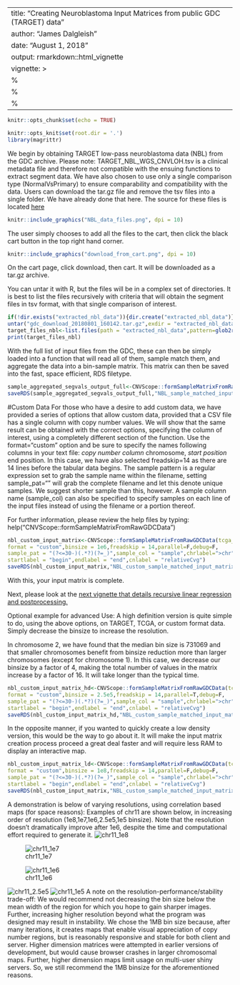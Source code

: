 
<style>
  .main-container {
    max-width: 1200px !important;
  }
</style>
<style type="text/css">
.main-container {
  max-width: 1200px;
  margin-left: auto;
  margin-right: auto;
}
</style>
---
title: "Creating Neuroblastoma Input Matrices from public GDC (TARGET) data"
author: "James Dalgleish"
date: "August 1, 2018"
output: rmarkdown::html_vignette
vignette: >
 %\VignetteEngine{knitr::rmarkdown}
 %\VignetteIndexEntry{Creating the TARGET Input matrix from public data}
 %\VignetteEncoding{UTF-8}
---
```r
knitr::opts_chunk$set(echo = TRUE)

knitr::opts_knit$set(root.dir = '.')
library(magrittr)
```
We begin by obtaining TARGET low-pass neuroblastoma data (NBL) from the GDC archive.
Please note: TARGET_NBL_WGS_CNVLOH.tsv is a clinical metadata file and therefore not compatible with the ensuing functions to extract segment data.
We have also chosen to use only a single comparison type (NormalVsPrimary) to ensure comparability and compatibility with the data. Users can download the tar.gz file and remove the tsv files into a single folder. We have already done that here.
The source for these files is located [here](https://portal.gdc.cancer.gov/legacy-archive/search/f?filters=%7B%22op%22:%22and%22,%22content%22:%5B%7B%22op%22:%22in%22,%22content%22:%7B%22field%22:%22files.data_category%22,%22value%22:%5B%22Copy%20number%20variation%22%5D%7D%7D,%7B%22op%22:%22in%22,%22content%22:%7B%22field%22:%22files.experimental_strategy%22,%22value%22:%5B%22WGS%22%5D%7D%7D,%7B%22op%22:%22in%22,%22content%22:%7B%22field%22:%22files.access%22,%22value%22:%5B%22open%22%5D%7D%7D,%7B%22op%22:%22in%22,%22content%22:%7B%22field%22:%22cases.project.project_id%22,%22value%22:%5B%22TARGET-NBL%22%5D%7D%7D%5D%7D&pagination=%7B%22files%22:%7B%22from%22:101,%22size%22:100,%22sort%22:%22cases.project.project_id:asc%22%7D%7D)

```r
knitr::include_graphics("NBL_data_files.png", dpi = 10)
```
The user simply chooses to add all the files to the cart, then click the black cart button in the top right hand corner.
```r
knitr::include_graphics("download_from_cart.png", dpi = 10)
```


On the cart page, click download, then cart. It will be downloaded as a tar.gz archive.

You can untar it with R, but the files will be in a complex set of directories. It is best to list the files recursively
with criteria that will obtain the segment files in tsv format, with that single comparison of interest.
```r
if(!dir.exists("extracted_nbl_data")){dir.create("extracted_nbl_data")}
untar("gdc_download_20180801_160142.tar.gz",exdir = "extracted_nbl_data")
target_files_nbl<-list.files(path = "extracted_nbl_data",pattern=glob2rx("*NormalVsPrimary.tsv"),recursive=T,full.names = T)
print(target_files_nbl)

```
With the full list of input files from the GDC, these can then be simply loaded into a function that will read all of them, sample match them, and aggregate the data into a bin-sample matrix. This matrix can then be saved into the fast, space efficient, RDS filetype.
```r
sample_aggregated_segvals_output_full<-CNVScope::formSampleMatrixFromRawGDCData(tcga_files = target_files_nbl,format = "TARGET")
saveRDS(sample_aggregated_segvals_output_full,"NBL_sample_matched_input_matrix.rds")

```

#Custom Data
For those who have a desire to add custom data, we have provided a series of options that allow
custom data, provided that a CSV file has a single column with copy number values.
We will show that the same result can be obtained with the correct options,
specifying the column of interest, using a completely different section of the function.
Use the format="custom" option and be sure to specify the names following columns in your text file:
*copy number column
*chromosome, 
*start position
*end position.
In this case, we have also selected freadskip=14 as there are 14 lines before the tabular data
begins. The sample pattern is a regular expression set to grab the sample name within the filename,
setting sample_pat="" will grab the complete filename and let this denote unique samples.
We suggest shorter sample than this, however.
A sample column name (sample_col) can also be specified
to specify samples on each line of the input files
instead of using the filename or a portion thereof. 

For further information, please review the help files by typing:
help("CNVScope::formSampleMatrixFromRawGDCData")

```r
nbl_custom_input_matrix<-CNVScope::formSampleMatrixFromRawGDCData(tcga_files = target_files_nbl,
format = "custom",binsize = 1e6,freadskip = 14,parallel=F,debug=F,
sample_pat = "(?<=30-)(.*?)(?=_)",sample_col = "sample",chrlabel=">chr",
startlabel = "begin",endlabel = "end",cnlabel = "relativeCvg")
saveRDS(nbl_custom_input_matrix,"NBL_custom_sample_matched_input_matrix.rds")

```

With this, your input matrix is complete.

Next, please look at the [next vignette that details recursive linear regression and postprocessing.](create_output_matrix.html)


Optional example for advanced Use: 
A high definition version is quite simple to do, using the above options,
on TARGET, TCGA, or custom format data. Simply decrease the binsize to increase the resolution.


In chromosome 2, we have found that the median bin size is 731069 and that smaller chromosomes
benefit from binsize reduction more than larger chromosomes (except for chromosome 1). 
In this case, we decrease our binsize by a factor of 4, making the total number of values 
in the matrix increase by a factor of 16. It will take longer than the typical time.
```r
nbl_custom_input_matrix_hd<-CNVScope::formSampleMatrixFromRawGDCData(tcga_files = target_files_nbl,
format = "custom",binsize = 2.5e5,freadskip = 14,parallel=T,debug=F,
sample_pat = "(?<=30-)(.*?)(?=_)",sample_col = "sample",chrlabel=">chr",
startlabel = "begin",endlabel = "end",cnlabel = "relativeCvg")
saveRDS(nbl_custom_input_matrix_hd,"NBL_custom_sample_matched_input_matrix_2.5e5binsize_parallel.rds")

```
In the opposite manner, if you wanted to quickly create a low density version,
this would be the way to go about it. It will make the input matrix creation process proceed a 
great deal faster and will require less RAM to display an interactive map.

```r
nbl_custom_input_matrix_ld<-CNVScope::formSampleMatrixFromRawGDCData(tcga_files = target_files_nbl,
format = "custom",binsize = 1e8,freadskip = 14,parallel=F,debug=F,
sample_pat = "(?<=30-)(.*?)(?=_)",sample_col = "sample",chrlabel=">chr",
startlabel = "begin",endlabel = "end",cnlabel = "relativeCvg")
saveRDS(nbl_custom_input_matrix,"NBL_custom_sample_matched_input_matrix_1e8binsize.rds")

```
A demonstration is below of varying resolutions, using correlation based maps (for space reasons):
Examples of chr11 are shown below, in increasing order of resolution (1e8,1e7,1e6,2.5e5,1e5 binsize).
Note that the resolution doesn't dramatically improve after 1e6, despite the time and
computational effort required to generate it.
![chr11_1e8](chr11_1e8_nbl.jpg)


![chr11_1e7](chr11_1e7_nbl.jpg)


![chr11_1e6](chr11_1e6_nbl.jpg)

![chr11_2.5e5](chr11_2.5e5_nbl.jpg)
![chr11_1e5](chr11_1e5_nbl.jpg)
A note on the resolution-performance/stability trade-off:
We would recommend not decreasing the bin size below the mean width of the region for which you 
hope to gain sharper images. Further, increasing higher resolution beyond what the program was
designed may result in instability.
We chose the 1MB bin size because, after many iterations, it creates maps that
enable visual appreciation of copy number regions,
but is reasonably responsive and stable for both client and server.
Higher dimension matrices were attempted in earlier versions of development, but would cause
browser crashes in larger chromosomal maps. Further, higher dimension maps limit usage on 
multi-user shiny servers. So, we still recommend the 1MB binsize for the aforementioned reasons.

